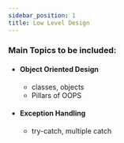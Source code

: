 ```yaml
---
sidebar_position: 1
title: Low Level Design
---
```


### Main Topics to be included: 

- #### Object Oriented Design
    - classes, objects
    - Pillars of OOPS
  
- #### Exception Handling
    - try-catch, multiple catch
